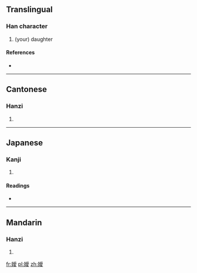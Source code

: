 {{also|嫒}}
==Translingual==

===Han character===
{{Han char|rn=38|rad=女|as=13|sn=16|four=4244<sub>7</sub>|canj=女月月水 (VBBE)}}

# (your) daughter

====References====
* {{Han ref|kx=0272.251|dkj=06807|hdz=21084.150|uh=5B21|ud=23329|bh=E954|bd=59732}}

----

==Cantonese==

===Hanzi===
{{yue-hanzi|jyut=|y=oi3|sim=嫒}}

# {{defn|Cantonese|sort=女13}}

----

==Japanese==

===Kanji===
{{ja-kanji|grade=|rs=女13}}

# {{defn|Japanese|sort=女13}}

====Readings====
* {{ja-readings|on=[[あい]] (ai)|kun=}}

----

==Mandarin==

===Hanzi===
{{cmn-hanzi|sim=嫒|pin=[[ài]] ([[ai4]])|wg=ai<sup>4</sup>}}

# {{defn|Mandarin|sort=女13}}

[[fr:嬡]]
[[pl:嬡]]
[[zh:嬡]]